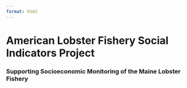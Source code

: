 ```yaml
---
format: html
---
```


```{=html}
<style>
  body {
  background-image: url("https://github.com/Social-Oceans-Lab/social-indicators-project/blob/main/images/scenic_lob_boats_sunset.jpg?raw=true");
  background-size: cover;
  background-repeat: no-repeat;
}
  
</style>
```
# American Lobster Fishery Social Indicators Project

### Supporting Socioeconomic Monitoring of the Maine Lobster Fishery

